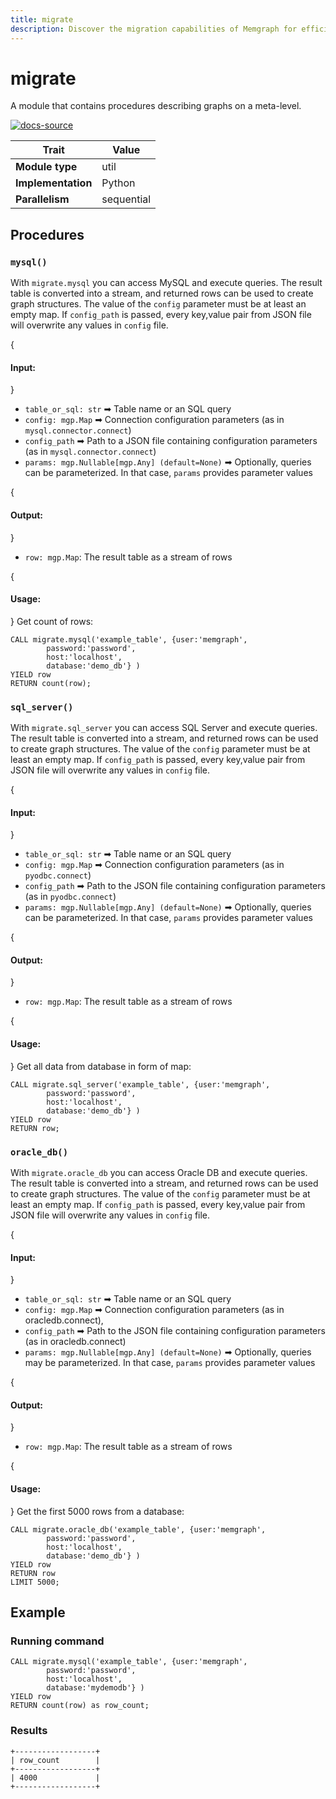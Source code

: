 ```yaml
---
title: migrate
description: Discover the migration capabilities of Memgraph for efficient transfer of graph data between instances. Access tutorials and comprehensive documentation for improved experience throughout the migration. 
---
```



# migrate



A module that contains procedures describing graphs on a meta-level.

[![docs-source](https://img.shields.io/badge/source-migrate-FB6E00?logo=github&style=for-the-badge)](https://github.com/memgraph/mage/blob/main/python/migrate.py)

| Trait               | Value                                                 |
| ------------------- | ----------------------------------------------------- |
| **Module type**     | util  |
| **Implementation**  | Python     |
| **Parallelism**     | sequential |

## Procedures

### `mysql()`

With `migrate.mysql` you can access MySQL and execute queries. The result table is converted into a stream,
and returned rows can be used to create graph structures. The value of the `config` parameter must be at least an empty map. If `config_path` is passed, every key,value pair from JSON file will overwrite any values in `config` file.

{<h4> Input: </h4>}

* `table_or_sql: str` ➡ Table name or an SQL query
* `config: mgp.Map` ➡ Connection configuration parameters (as in `mysql.connector.connect`)
* `config_path` ➡ Path to a JSON file containing configuration parameters (as in `mysql.connector.connect`)
* `params: mgp.Nullable[mgp.Any] (default=None)` ➡ Optionally, queries can be parameterized. In that case, `params` provides parameter values
    

{<h4> Output: </h4>}

* `row: mgp.Map`: The result table as a stream of rows

{<h4> Usage: </h4>}
Get count of rows:
```cypher
CALL migrate.mysql('example_table', {user:'memgraph',
        password:'password',
        host:'localhost',
        database:'demo_db'} )
YIELD row
RETURN count(row);
```

### `sql_server()`

With `migrate.sql_server` you can access SQL Server and execute queries. The result table is converted into a stream, and returned rows can be used to create graph structures. The value of the `config` parameter must be at least an empty map. If `config_path` is passed, every key,value pair from JSON file will overwrite any values in `config` file.

{<h4> Input: </h4>}

* `table_or_sql: str` ➡ Table name or an SQL query
* `config: mgp.Map` ➡ Connection configuration parameters (as in `pyodbc.connect`)
* `config_path` ➡ Path to the JSON file containing configuration parameters (as in `pyodbc.connect`)
* `params: mgp.Nullable[mgp.Any] (default=None)` ➡ Optionally, queries can be parameterized. In that case, `params` provides parameter values
    
{<h4> Output: </h4>}

* `row: mgp.Map`: The result table as a stream of rows

{<h4> Usage: </h4>}
Get all data from database in form of map:
```cypher
CALL migrate.sql_server('example_table', {user:'memgraph',
        password:'password',
        host:'localhost',
        database:'demo_db'} )
YIELD row
RETURN row;
```

### `oracle_db()`

With `migrate.oracle_db` you can access Oracle DB and execute queries. The result table is converted into a stream, and returned rows can be used to create graph structures. The value of the `config` parameter must be at least an empty map. If `config_path` is passed, every key,value pair from JSON file will overwrite any values in `config` file.


{<h4> Input: </h4>}

* `table_or_sql: str` ➡ Table name or an SQL query
* `config: mgp.Map` ➡ Connection configuration parameters (as in oracledb.connect),
* `config_path` ➡ Path to the JSON file containing configuration parameters (as in oracledb.connect)
* `params: mgp.Nullable[mgp.Any] (default=None)` ➡ Optionally, queries may be parameterized. In that case, `params` provides parameter values
    
{<h4> Output: </h4>}

* `row: mgp.Map`: The result table as a stream of rows

{<h4> Usage: </h4>}
Get the first 5000 rows from a database:
```cypher
CALL migrate.oracle_db('example_table', {user:'memgraph',
        password:'password',
        host:'localhost',
        database:'demo_db'} )
YIELD row
RETURN row
LIMIT 5000;
```

## Example

<Steps>

### Running command

```cypher
CALL migrate.mysql('example_table', {user:'memgraph',
        password:'password',
        host:'localhost',
        database:'mydemodb'} )
YIELD row
RETURN count(row) as row_count;
```

### Results

```plaintext
+------------------+
| row_count        |
+------------------+
| 4000             |
+------------------+
```

</Steps>


  
